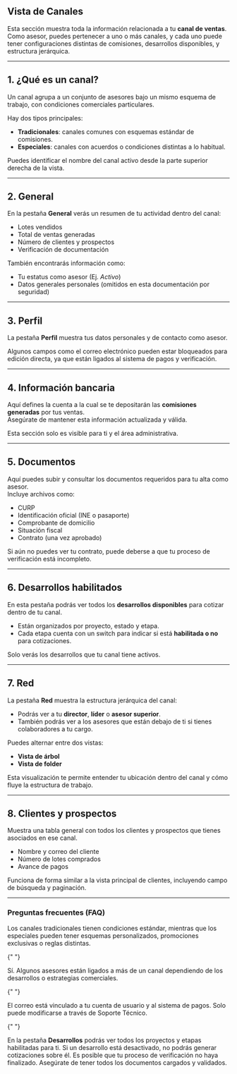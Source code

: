 ## Vista de Canales

Esta sección muestra toda la información relacionada a tu **canal de ventas**.  
Como asesor, puedes pertenecer a uno o más canales, y cada uno puede tener configuraciones distintas de comisiones, desarrollos disponibles, y estructura jerárquica.

---

## 1. ¿Qué es un canal?

Un canal agrupa a un conjunto de asesores bajo un mismo esquema de trabajo, con condiciones comerciales particulares.

Hay dos tipos principales:

- **Tradicionales**: canales comunes con esquemas estándar de comisiones.
- **Especiales**: canales con acuerdos o condiciones distintas a lo habitual.

<Info>
  Puedes identificar el nombre del canal activo desde la parte superior derecha
  de la vista.
</Info>

---

## 2. General

En la pestaña **General** verás un resumen de tu actividad dentro del canal:

- Lotes vendidos
- Total de ventas generadas
- Número de clientes y prospectos
- Verificación de documentación

También encontrarás información como:

- Tu estatus como asesor (Ej. _Activo_)
- Datos generales personales (omitidos en esta documentación por seguridad)

---

## 3. Perfil

La pestaña **Perfil** muestra tus datos personales y de contacto como asesor.

<Note>
  Algunos campos como el correo electrónico pueden estar bloqueados para edición
  directa, ya que están ligados al sistema de pagos y verificación.
</Note>

---

## 4. Información bancaria

Aquí defines la cuenta a la cual se te depositarán las **comisiones generadas** por tus ventas.  
Asegúrate de mantener esta información actualizada y válida.

<Check>Esta sección solo es visible para ti y el área administrativa.</Check>

---

## 5. Documentos

Aquí puedes subir y consultar los documentos requeridos para tu alta como asesor.  
Incluye archivos como:

- CURP
- Identificación oficial (INE o pasaporte)
- Comprobante de domicilio
- Situación fiscal
- Contrato (una vez aprobado)

<Card>
  Si aún no puedes ver tu contrato, puede deberse a que tu proceso de
  verificación está incompleto.
</Card>

---

## 6. Desarrollos habilitados

En esta pestaña podrás ver todos los **desarrollos disponibles** para cotizar dentro de tu canal.

- Están organizados por proyecto, estado y etapa.
- Cada etapa cuenta con un switch para indicar si está **habilitada o no** para cotizaciones.

<Check>Solo verás los desarrollos que tu canal tiene activos.</Check>

---

## 7. Red

La pestaña **Red** muestra la estructura jerárquica del canal:

- Podrás ver a tu **director**, **líder** o **asesor superior**.
- También podrás ver a los asesores que están debajo de ti si tienes colaboradores a tu cargo.

Puedes alternar entre dos vistas:

- **Vista de árbol**
- **Vista de folder**

<Info>
  Esta visualización te permite entender tu ubicación dentro del canal y cómo
  fluye la estructura de trabajo.
</Info>

---

## 8. Clientes y prospectos

Muestra una tabla general con todos los clientes y prospectos que tienes asociados en ese canal.

- Nombre y correo del cliente
- Número de lotes comprados
- Avance de pagos

<Check>
  Funciona de forma similar a la vista principal de clientes, incluyendo campo
  de búsqueda y paginación.
</Check>

---

### Preguntas frecuentes (FAQ)

<AccordionGroup type="multiple">
  <Accordion title="¿Qué diferencia hay entre un canal tradicional y uno especial?">
    Los canales tradicionales tienen condiciones estándar, mientras que los especiales pueden tener esquemas personalizados, promociones exclusivas o reglas distintas.
  </Accordion>

{" "}

<Accordion title="¿Puedo pertenecer a varios canales?">
  Sí. Algunos asesores están ligados a más de un canal dependiendo de los
  desarrollos o estrategias comerciales.
</Accordion>

{" "}

<Accordion title="¿Por qué no puedo modificar mi correo electrónico?">
  El correo está vinculado a tu cuenta de usuario y al sistema de pagos. Solo
  puede modificarse a través de Soporte Técnico.
</Accordion>

{" "}

<Accordion title="¿Cómo sé qué desarrollos puedo cotizar?">
  En la pestaña <strong>Desarrollos</strong> podrás ver todos los proyectos y
  etapas habilitadas para ti. Si un desarrollo está desactivado, no podrás
  generar cotizaciones sobre él.
</Accordion>

  <Accordion title="¿Qué pasa si aún no veo mi contrato?">
    Es posible que tu proceso de verificación no haya finalizado. Asegúrate de tener todos los documentos cargados y validados.
  </Accordion>
</AccordionGroup>
